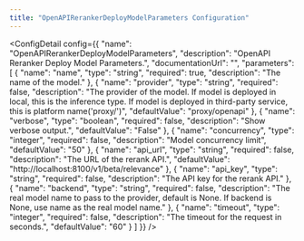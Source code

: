```yaml
---
title: "OpenAPIRerankerDeployModelParameters Configuration"
---
```



<ConfigDetail config={{
  "name": "OpenAPIRerankerDeployModelParameters",
  "description": "OpenAPI Reranker Deploy Model Parameters.",
  "documentationUrl": "",
  "parameters": [
    {
      "name": "name",
      "type": "string",
      "required": true,
      "description": "The name of the model."
    },
    {
      "name": "provider",
      "type": "string",
      "required": false,
      "description": "The provider of the model. If model is deployed in local, this is the inference type. If model is deployed in third-party service, this is platform name('proxy/<platform>')",
      "defaultValue": "proxy/openapi"
    },
    {
      "name": "verbose",
      "type": "boolean",
      "required": false,
      "description": "Show verbose output.",
      "defaultValue": "False"
    },
    {
      "name": "concurrency",
      "type": "integer",
      "required": false,
      "description": "Model concurrency limit",
      "defaultValue": "50"
    },
    {
      "name": "api_url",
      "type": "string",
      "required": false,
      "description": "The URL of the rerank API.",
      "defaultValue": "http://localhost:8100/v1/beta/relevance"
    },
    {
      "name": "api_key",
      "type": "string",
      "required": false,
      "description": "The API key for the rerank API."
    },
    {
      "name": "backend",
      "type": "string",
      "required": false,
      "description": "The real model name to pass to the provider, default is None. If backend is None, use name as the real model name."
    },
    {
      "name": "timeout",
      "type": "integer",
      "required": false,
      "description": "The timeout for the request in seconds.",
      "defaultValue": "60"
    }
  ]
}} />

